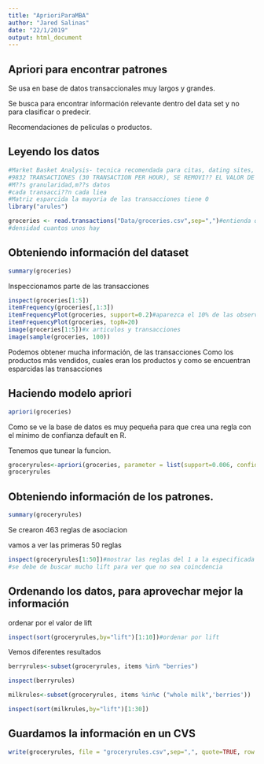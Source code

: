 ```yaml
---
title: "AprioriParaMBA"
author: "Jared Salinas"
date: "22/1/2019"
output: html_document
---
```


## Apriori para encontrar patrones

Se usa en base de datos transaccionales muy largos y grandes.

Se busca para encontrar información relevante dentro del data set y no para clasificar o predecir.

Recomendaciones de peliculas o productos.

## Leyendo los datos

```r
#Market Basket Analysis- tecnica recomendada para citas, dating sites, finding dangeous among medications
#9832 TRANSACTIONES (30 TRANSACTION PER HOUR), SE REMOVI?? EL VALOR DE MARCA.
#M??s granularidad,m??s datos
#cada transacci??n cada liea
#Matriz esparcida la mayoria de las transacciones tiene 0
library("arules")

groceries <- read.transactions("Data/groceries.csv",sep=",")#entienda que es una base de datos transaccional, separacion por comas
#densidad cuantos unos hay
```

## Obteniendo información del dataset

```r
summary(groceries)
```

Inspeccionamos parte de las transacciones
```r
inspect(groceries[1:5])
itemFrequency(groceries[,1:3])
itemFrequencyPlot(groceries, support=0.2)#aparezca el 10% de las observaciones
itemFrequencyPlot(groceries, topN=20)
image(groceries[1:5])#x articulos y transacciones
image(sample(groceries, 100))
```
Podemos obtener mucha información, de las transacciones
Como los productos más vendidos,
cuales eran los productos y como se encuentran esparcidas las transacciones

## Haciendo modelo apriori

```r
apriori(groceries)
```
Como se ve la base de datos es muy pequeña para que crea una regla con el minimo de confianza default
en R.

Tenemos que tunear la funcion.
```r
groceryrules<-apriori(groceries, parameter = list(support=0.006, confidence=0.25, minlen=2))
groceryrules
```

## Obteniendo información de los patrones.

```r
summary(groceryrules)
```
Se crearon 463 reglas de asociacion

vamos a ver las primeras 50 reglas
```r
inspect(groceryrules[1:50])#mostrar las reglas del 1 a la especificada
#se debe de buscar mucho lift para ver que no sea coincdencia
```

## Ordenando los datos, para aprovechar mejor la información

ordenar por el valor de lift
```r
inspect(sort(groceryrules,by="lift")[1:10])#ordenar por lift
```

Vemos diferentes resultados

```r
berryrules<-subset(groceryrules, items %in% "berries")

inspect(berryrules)

milkrules<-subset(groceryrules, items %in%c ("whole milk",'berries'))

inspect(sort(milkrules,by="lift")[1:30])
```

## Guardamos la información en un CVS

```r

write(groceryrules, file = "groceryrules.csv",sep=",", quote=TRUE, row.names=FALSE)
```

